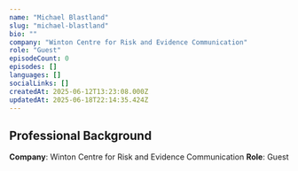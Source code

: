 ```yaml
---
name: "Michael Blastland"
slug: "michael-blastland"
bio: ""
company: "Winton Centre for Risk and Evidence Communication"
role: "Guest"
episodeCount: 0
episodes: []
languages: []
socialLinks: []
createdAt: 2025-06-12T13:23:08.000Z
updatedAt: 2025-06-18T22:14:35.424Z
---
```


## Professional Background

**Company**: Winton Centre for Risk and Evidence Communication
**Role**: Guest

